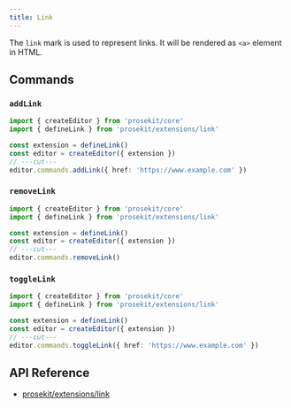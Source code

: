 ```yaml
---
title: Link
---
```



The `link` mark is used to represent links. It will be rendered as `<a>` element in HTML.

<Demo story="link" />

## Commands

### `addLink`

```ts twoslash
import { createEditor } from 'prosekit/core'
import { defineLink } from 'prosekit/extensions/link'

const extension = defineLink()
const editor = createEditor({ extension })
// ---cut---
editor.commands.addLink({ href: 'https://www.example.com' })
```

### `removeLink`

```ts twoslash
import { createEditor } from 'prosekit/core'
import { defineLink } from 'prosekit/extensions/link'

const extension = defineLink()
const editor = createEditor({ extension })
// ---cut---
editor.commands.removeLink()
```

### `toggleLink`

```ts twoslash
import { createEditor } from 'prosekit/core'
import { defineLink } from 'prosekit/extensions/link'

const extension = defineLink()
const editor = createEditor({ extension })
// ---cut---
editor.commands.toggleLink({ href: 'https://www.example.com' })
```

## API Reference

- [prosekit/extensions/link](/references/extensions/link)
